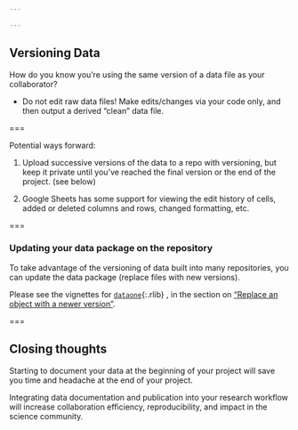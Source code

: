 ```yaml
---

---
```

  
## Versioning Data

How do you know you're using the same version of a data file as your collaborator?

 - Do not edit raw data files!  Make edits/changes via your code only, and then output a derived "clean" data file. 

===

Potential ways forward: 

1. Upload successive versions of the data to a repo with versioning, but keep it private until you've reached the final version or the end of the project.  (see below)

2. Google Sheets has some support for viewing the edit history of cells, added or deleted columns and rows, changed formatting, etc.  

===

### Updating your data package on the repository

To take advantage of the versioning of data built into many repositories, you can update the data package (replace files with new versions).  

Please see the vignettes for [`dataone`](){:.rlib} , in the section on ["Replace an object with a newer version"](https://github.com/DataONEorg/rdataone/blob/master/vignettes/v06-update-package.Rmd).

===

## Closing thoughts

Starting to document your data at the beginning of your project will save you time and headache at the end of your project.

Integrating data documentation and publication into your research workflow will increase collaboration efficiency, reproducibility, and impact in the science community.  












